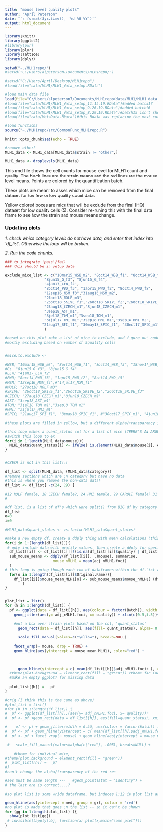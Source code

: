 ```yaml
---
title: "mouse level quality plots"
author: "April Peterson"
date: "`r format(Sys.time(), '%d %B %Y')`"
output: html_document
---
```



```r
library(knitr)
library(ggplot2)
#library(pwr)
library(plyr)
library(lattice)
library(dplyr)

setwd("~./MLH1repo/")
#setwd("C:/Users/alpeterson7/Documents/MLH1repo/")

#setwd("C:/Users/April/Desktop/MLH1repo")
#load(file="data/MLH1/MLH1_data_setup.RData")

#load main data file
load(file="C:/Users/alpeterson7/Documents/MLH1repo/data/MLH1/MLH1_data_setup_1.5.20.RData")#added batch18
#load(file="data/MLH1/MLH1_data_setup_11.12.19.RData")#added batch17
#load(file="data/MLH1/MLH1_data_setup_9.26.19.RData")#added batch16
#load(file="data/MLH1/MLH1_data_setup_8.29.19.RData")#batch15 isn't showing up
#load(file="data/MetaData.RData")#this Rdata was replacing the most current batch.. agg!

#load functions
source("~./MLH1repo/src/CommonFunc_MLH1repo.R")

knitr::opts_chunk$set(echo = TRUE)

#remove other!
MLH1_data <- MLH1_data[MLH1_data$strain != "other",]

MLH1_data <- droplevels(MLH1_data)
```


This rmd file shows the cell counts for mouse level for MLH1 count and quality. The black lines are the strain means and the red lines are the mouse level means. Points are colored by the quantification batch.

These plots are meant to asses which mice can be removed from the final dataset for too few or low quality count data.

Yellow colored boxes are mice that will be exclude from the final (HQ) dataset for low quality cells (5). Consider re-runing this with the final data frame to see how the strain and mouse means change.


### Updating plots

*1. check which category levels do not have data, and enter that index into 'df_list'. Otherwise the loop will be broken.*

*2. Run the code chunks.*



```r
### to integrate 'pass'/fail
### this should be in setup data

exclude_mice_list <- c("10mar15_WSB_m2", "8oct14_WSB_f1", "8oct14_WSB_f3", "18nov17_WSB_f5",
                  "8jun15_G_f3", "8jun15_G_f4",
                  "4jan17_LEW_f2",
                  "8oct14_PWD_f3", "1apr15_PWD_f2", "8oct14_PWD_f5",
                  "12sep16_MSM_f3","31aug16_MSM_m2",
                  "27oct18_MOLF_m3",
                  "26oct18_SKIVE_f1","26oct18_SKIVE_f2","26oct18_SKIVE_f3",
                  "27aug18_CZECH_m1","8jun18_CZECH_m1",
                  "3sep18_AST_m1",
                  "3jel18_TOM_m1","3sep18_TOM_m1",
                  "31jul17_HMI_m1","3sep18_HMI_m1","3sep18_HMI_m2",
                 "21aug17_SPI_f1", "30may18_SPIC_f1", "30oct17_SPIC_m1", "8jun18_SPIC_m2"
                  )

#based on this plot make a list of mice to exclude, and figure out code to outline in red
#mostly excluding based on number of 5quality cells


#mice.to.exclude <- 

#WSB; "10mar15_WSB_m2", "8oct14_WSB_f1", "8oct14_WSB_f3", "18nov17_WSB_f5",
#G;  "8jun15_G_f3", "8jun15_G_f4"
#LEW; "4jan17_LEW_f2"
#PWD; "8oct14_PWD_f3", "1apr15_PWD_f2", "8oct14_PWD_f5"
#MSM; "12sep16_MSM_f3",#"14jul17_MSM_f1"
#MOLF; "27oct18_MOLF_m3"
#SKIVE; "26oct18_SKIVE_f1","26oct18_SKIVE_f2","26oct18_SKIVE_f3"
#CZECH; "27aug18_CZECH_m1","8jun18_CZECH_m1"
#AST: "3sep18_AST_m1"
#TOM; "3jel18_TOM_m1","3sep18_TOM_m1"
#HMI; "31jul17_HMI_m1"
#SPIC; "21aug17_SPI_f1", "30may18_SPIC_f1", #"30oct17_SPIC_m1", "8jun18_SPIC_m2", 

#these plots are filled in yellow, but a different alpha/transparency is being applied - I don't know why

#this loop makes a quant_status col for a list of mice (THERE'S AN ARGUMENT FOR Drawing a box around the mouse blocks )
#switch this loop to ex
for(i in 1:length(MLH1_data$mouse)){
  MLH1_data$quant_status[i] <- ifelse( is.element(MLH1_data$mouse[i], exclude_mice), "exclude", NA)
}


#CZECH is not in this list!!!

df_list <- split(MLH1_data, (MLH1_data$category))
#remove sections which are in category but have no data
#this is where you remove the non-data data!
df_list <- df_list[ -c(24, 29) ]

#12 MOLF female, 18 CZECH female?, 24 HMI female, 29 CAROLI female? 31 other
#

#df list, is a list of df's which were split() from BIG df by category
df_list 
o=0
i=0

#MLH1_data$quant_status <- as.factor(MLH1_data$quant_status)

#make a new empty df. create a ddply thing with mean calculations (this is like a list for matching up later)
for(i in 1:(length(df_list))){
 # only include data with quality values, then create a ddply for specific sub-df that calqs mean by each mouse
  df_list[[i]] <- df_list[[i]][!(is.na(df_list[[i]]$quality) | df_list[[i]]$quality==""), ]
  sub_mouse_means <- ddply(df_list[[i]], .(mouse), summarise,
                      mouse_nMLH1 = mean(adj_nMLH1.foci)
  )
# this loop is going though each row of dataframes within the df.list and assigning the mouse mean
  for(o in 1:length(df_list[[i]]$Original.Name)){
    df_list[[i]]$mouse_mean_MLH1[o] <- sub_mouse_means$mouse_nMLH1[ (df_list[[i]]$mouse[o] == sub_mouse_means$mouse) ]
        }
}


plot_list = list()
for (h in 1:length(df_list)) {
  pf <- ggplot(data = df_list[[h]], aes(colour = factor(Batch)), width = 0.25)+ 
    geom_jitter(aes(y= adj_nMLH1.foci, x= quality)) + xlim(c(0.5,5.5))+
  
    #put a box over strain plots based on the col, 'quant_status'
      geom_rect(data = df_list[[h]], aes(fill= quant_status), alpha= 0.045, xmin=-100, xmax=100, ymin=-100, ymax=100)+
  
      scale_fill_manual(values=c("yellow"), breaks=NULL) +   
        
    facet_wrap(~ mouse, drop = TRUE) + 
    geom_hline(aes(yintercept = mouse_mean_MLH1), color="red") +
  

  
      geom_hline(yintercept = c( mean(df_list[[h]]$adj_nMLH1.foci) ), color="black" )
  #theme(plot.background = element_rect(fill = "green")) #theme for indiviual mice, 
  #make an empty ggplot? for missing data
  
  plot_list[[h]] =   pf
}

#orig (I think this is the same as above)
#plot_list = list()
#for (h in 1:length(df_list)) {
#  pf <- ggplot(df_list[[h]],(aes(y= adj_nMLH1.foci, x= quality)))
#  pf <- pf +geom_rect(data = df_list[[h]], aes(fill=quant_status), xmin=-100, xmax=100, ymin=-100, ymax=100, alpha=0.005)

#    pf <- pf + geom_jitter(width = 0.25, aes(colour = factor(Batch)) )
#  pf <- pf + geom_hline(yintercept = c( mean(df_list[[h]]$adj_nMLH1.foci) ), color="black" )
#  pf <- pf + facet_wrap(~ mouse) + geom_hline(aes(yintercept = mouse_mean_MLH1), color="red") + 
    
 #   scale_fill_manual(values=alpha(c("red"), .005), breaks=NULL) +

    #theme for indiviual mice, 
#theme(plot.background = element_rect(fill = "green"))
#  plot_list[[h]] =   pf
#}
#can't change the alpha/transparency of the red rec

#aes must be same length ---   #geom_point(stat = "identity") +
# the last one is correct....?

#so plot list is some wride dataframe, but indeces 1:12 in plot list are ggplots
```



```r
geom_hline(aes(yintercept = med, group = gr), colour = 'red')
#no plot is made that goes in the list -- so it can't be shown
for (gg in 1:length(plot_list) ){
  show(plot_list[gg])
 # invisible(lapply(obj, function(x) plot(x,main="some plot")))
}
```


